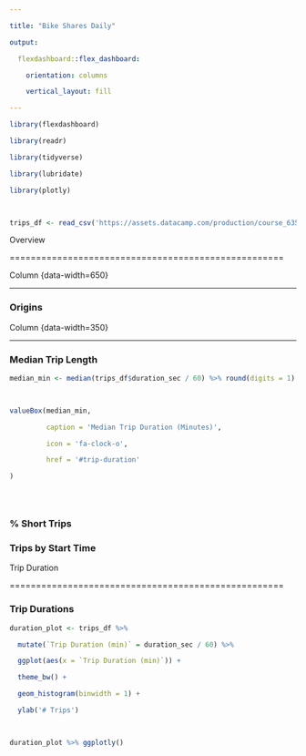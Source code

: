 ```yaml
---

title: "Bike Shares Daily"

output: 

  flexdashboard::flex_dashboard:

    orientation: columns

    vertical_layout: fill

---
```




```r

library(flexdashboard)

library(readr)

library(tidyverse)

library(lubridate)

library(plotly)



trips_df <- read_csv('https://assets.datacamp.com/production/course_6355/datasets/sanfran_bikeshare_joined_oneday.csv')

```



Overview

====================================================



Column {data-width=650}

-----------------------------------------------------------------------



### Origins





Column {data-width=350}

-----------------------------------------------------------------------



### Median Trip Length



```r



median_min <- median(trips_df$duration_sec / 60) %>% round(digits = 1)



valueBox(median_min, 

         caption = 'Median Trip Duration (Minutes)', 

         icon = 'fa-clock-o',

         href = '#trip-duration'

)





```



### % Short Trips





### Trips by Start Time





Trip Duration

====================================================



### Trip Durations



```r



duration_plot <- trips_df %>%

  mutate(`Trip Duration (min)` = duration_sec / 60) %>%

  ggplot(aes(x = `Trip Duration (min)`)) +

  theme_bw() +

  geom_histogram(binwidth = 1) +

  ylab('# Trips')



duration_plot %>% ggplotly()



```